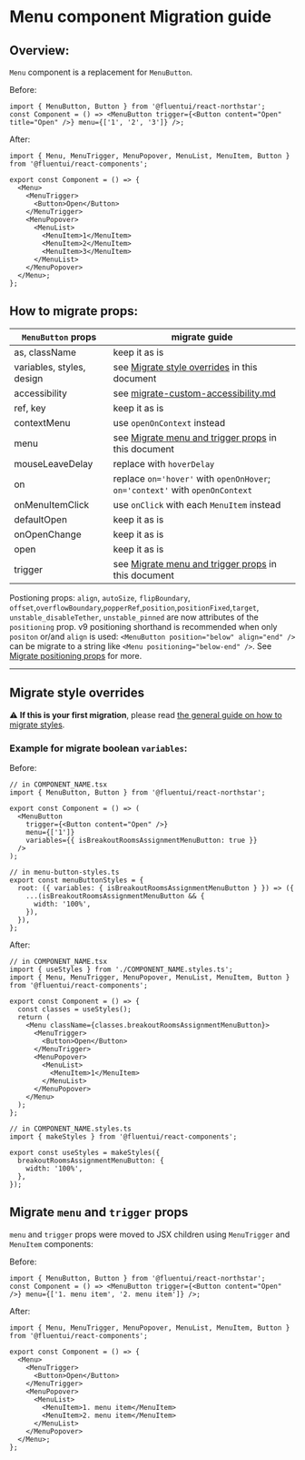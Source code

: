 
<Meta title="Concepts/Migration/from v0/Components/Menu Migration" />

# Menu component Migration guide

## Overview:

`Menu` component is a replacement for `MenuButton`.

Before:

```tsx
import { MenuButton, Button } from '@fluentui/react-northstar';
const Component = () => <MenuButton trigger={<Button content="Open" title="Open" />} menu={['1', '2', '3']} />;
```

After:

```tsx
import { Menu, MenuTrigger, MenuPopover, MenuList, MenuItem, Button } from '@fluentui/react-components';

export const Component = () => {
  <Menu>
    <MenuTrigger>
      <Button>Open</Button>
    </MenuTrigger>
    <MenuPopover>
      <MenuList>
        <MenuItem>1</MenuItem>
        <MenuItem>2</MenuItem>
        <MenuItem>3</MenuItem>
      </MenuList>
    </MenuPopover>
  </Menu>;
};
```

## How to migrate props:

| `MenuButton` props        | migrate guide                                                                                            |
| ------------------------- | -------------------------------------------------------------------------------------------------------- |
| as, className             | keep it as is                                                                                            |
| variables, styles, design | see [Migrate style overrides](#./Migrate-style-overrides) in this document                               |
| accessibility             | see [migrate-custom-accessibility.md](?path=/docs/concepts-migration-from-v0-custom-accessibility--page) |
| ref, key                  | keep it as is                                                                                            |
| contextMenu               | use `openOnContext` instead                                                                              |
| menu                      | see [Migrate menu and trigger props](#./Migrate-`menu`-and-`trigger`-props) in this document             |
| mouseLeaveDelay           | replace with `hoverDelay`                                                                                |
| on                        | replace `on='hover'` with `openOnHover`; `on='context'` with `openOnContext`                             |
| onMenuItemClick           | use `onClick` with each `MenuItem` instead                                                               |
| defaultOpen               | keep it as is                                                                                            |
| onOpenChange              | keep it as is                                                                                            |
| open                      | keep it as is                                                                                            |
| trigger                   | see [Migrate menu and trigger props](#./Migrate-`menu`-and-`trigger`-props) in this document             |

Postioning props: `align`, `autoSize`, `flipBoundary`, `offset`,`overflowBoundary`,`popperRef`,`position`,`positionFixed`,`target`, `unstable_disableTether`, `unstable_pinned` are now attributes of the `positioning` prop.
v9 positioning shorthand is recommended when only `positon` or/and `align` is used: `<MenuButton position="below" align="end" />` can be migrate to a string like `<Menu positioning="below-end" />`.
See [Migrate positioning props](../migrate-positioning.md) for more.

---

## Migrate style overrides

⚠️ **If this is your first migration**, please read [the general guide on how to migrate styles](?path=/docs/concepts-migration-from-v0-custom-style-overrides--page).

### Example for migrate boolean `variables`:

Before:

```tsx
// in COMPONENT_NAME.tsx
import { MenuButton, Button } from '@fluentui/react-northstar';

export const Component = () => (
  <MenuButton
    trigger={<Button content="Open" />}
    menu={['1']}
    variables={{ isBreakoutRoomsAssignmentMenuButton: true }}
  />
);

// in menu-button-styles.ts
export const menuButtonStyles = {
  root: ({ variables: { isBreakoutRoomsAssignmentMenuButton } }) => ({
    ...(isBreakoutRoomsAssignmentMenuButton && {
      width: '100%',
    }),
  }),
};
```

After:

```tsx
// in COMPONENT_NAME.tsx
import { useStyles } from './COMPONENT_NAME.styles.ts';
import { Menu, MenuTrigger, MenuPopover, MenuList, MenuItem, Button } from '@fluentui/react-components';

export const Component = () => {
  const classes = useStyles();
  return (
    <Menu className={classes.breakoutRoomsAssignmentMenuButton}>
      <MenuTrigger>
        <Button>Open</Button>
      </MenuTrigger>
      <MenuPopover>
        <MenuList>
          <MenuItem>1</MenuItem>
        </MenuList>
      </MenuPopover>
    </Menu>
  );
};

// in COMPONENT_NAME.styles.ts
import { makeStyles } from '@fluentui/react-components';

export const useStyles = makeStyles({
  breakoutRoomsAssignmentMenuButton: {
    width: '100%',
  },
});
```

## Migrate `menu` and `trigger` props

`menu` and `trigger` props were moved to JSX children using `MenuTrigger` and `MenuItem` components:

Before:

```tsx
import { MenuButton, Button } from '@fluentui/react-northstar';
const Component = () => <MenuButton trigger={<Button content="Open" />} menu={['1. menu item', '2. menu item']} />;
```

After:

```tsx
import { Menu, MenuTrigger, MenuPopover, MenuList, MenuItem, Button } from '@fluentui/react-components';

export const Component = () => {
  <Menu>
    <MenuTrigger>
      <Button>Open</Button>
    </MenuTrigger>
    <MenuPopover>
      <MenuList>
        <MenuItem>1. menu item</MenuItem>
        <MenuItem>2. menu item</MenuItem>
      </MenuList>
    </MenuPopover>
  </Menu>;
};
```
